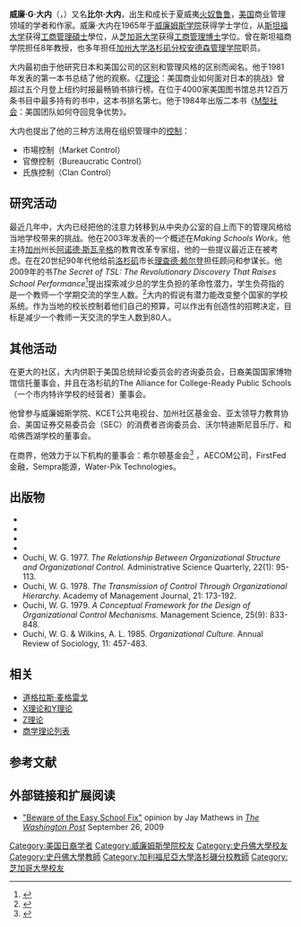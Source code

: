 '''威廉·G·大内'''（{{lang-en|'''William Ouchi'''}}，{{bd|1943年||||}}）又名'''比尔·大内'''，出生和成长于夏威夷[[火奴鲁鲁|火奴鲁鲁]]，[[美国|美国]]商业管理领域的学者和作家。威廉·大内在1965年于[[威廉姆斯学院|威廉姆斯学院]]获得学士学位，从[[斯坦福大学|斯坦福大学]]获得[[工商管理碩士|工商管理碩士]]學位，从[[芝加哥大学|芝加哥大学]]获得[[工商管理博士|工商管理博士]]学位。曾在斯坦福商学院担任8年教授，也多年担任[[加州大学洛杉矶分校|加州大学洛杉矶分校]][[安德森管理学院|安德森管理学院]]职员。

大内最初由于他研究日本和美国公司的区别和管理风格的区别而闻名。他于1981年发表的第一本书总结了他的观察。《[[Z理论|Z理论]]：美国商业如何面对日本的挑战》曾超过五个月登上纽约时报最畅销书排行榜。在位于4000家美国图书馆总共12百万条书目中最多持有的书中，这本书排名第七。他于1984年出版二本书《[[M型社会|M型社会]]：美国团队如何夺回竞争优势》。

大内也提出了他的三种方法用在组织管理中的[[社会控制|控制]]：
*市場控制（Market Control）
*官僚控制（Bureaucratic Control）
*氏族控制（Clan Control）

==研究活动==
最近几年中，大内已经把他的注意力转移到从中央办公室的自上而下的管理风格给当地学校带来的挑战。他在2003年发表的一个概述在''Making Schools Work''。他主持[[加州|加州]]州长[[阿诺·施瓦辛格|阿诺德·斯瓦辛格]]的教育改革专家组，他的一些提议最近正在被考虑。在在20世纪90年代他给前[[洛杉矶|洛杉矶]]市长[[理查德·赖尔登|理查德·赖尔登]]担任顾问和参谋长。他2009年的书''The Secret of TSL: The Revolutionary Discovery That Raises School Performance''<ref>{{cite book| url=http://www.amazon.com/dp/B003IWYG5W| title=The Secret of TSL: The Revolutionary Discovery That Raises School Performance| first=William G| last=Ouchi| access-date=2011-11-25| archive-date=2019-12-15| archive-url=https://web.archive.org/web/20191215083503/https://www.amazon.com/dp/B003IWYG5W}}</ref>提出探索减少总的学生负担的革命性潜力，学生负荷指的是一个教师一个学期交流的学生人数。<ref>{{cite web| url=http://books.simonandschuster.com/9781439121580| title=The Secret of TSL| author=William Ouchi| publisher=Simon and Schuster| deadurl=yes| archiveurl=https://archive.is/20120701172557/http://books.simonandschuster.com/9781439121580| archivedate=2012-07-01| access-date=2011-11-25}}</ref>大内的假说有潜力能改变整个国家的学校系统。作为当地的校长控制着他们自己的预算，可以作出有创造性的招聘决定，目标是减少一个教师一天交流的学生人数到80人。

==其他活动==
在更大的社区，大内供职于美国总统辩论委员会的咨询委员会，日裔美国国家博物馆信托董事会，并且在洛杉矶的The Alliance for College-Ready Public Schools（一个市内特许学校的经营者）董事会。

他曾参与威廉姆斯学院、KCET公共电视台、加州社区基金会、亚太领导力教育协会、美国证券交易委员会（SEC）的消费者咨询委员会、沃尔特迪斯尼音乐厅、和哈佛西湖学校的董事会。

在商界，他效力于以下机构的董事会：希尔顿基金会<ref>{{cite web| url=http://www.hiltonfoundation.org/ouchi| title=William G. Ouchi, Ph.D.| publisher=Conrad N Hilton Foundation| accessdate=4 September 2011| deadurl=yes| archiveurl=https://web.archive.org/web/20110728090526/http://hiltonfoundation.org/ouchi| archivedate=2011年7月28日}}</ref> ，AECOM公司，FirstFed金融，Sempra能源，Water-Pik Technologies。

==出版物==
* {{cite book
  | last = Ouchi
  | first = William G.
  | title = ''Theory Z: How American Business Can Meet the Japanese Challenge''
  | url = https://archive.org/details/theoryzhowameri100ouch
  | publisher = Addison-Wesley
  | date = 1981
  | isbn = 0201055244}}
* {{cite book
  | last = Ouchi
  | first = William G.
  | title = ''The M-Form Society: How American Teamwork Can Recapture the Competitive Edge''
  | publisher = Addison-Wesley
  | date = 1984
  | isbn = 0201055333}}
* {{cite book
  | last = Ouchi
  | first = William G.
  | title = ''Making Schools Work: A Revolutionary Plan To Get Your Children the Education They Need''
  | url = https://archive.org/details/makingschoolswor00will
  | publisher = Simon and Schuster
  | date = 2003
  | isbn = 0743246306}}
* {{cite book
  | last = Ouchi
  | first = William G.
  | title = ''The Secret of TSL:The Revolutionary Discovery That Raises School Performance''
  | url = https://archive.org/details/secretoftslrevol0000ouch
  | publisher = Simon and Schuster
  | date = 2009
  | isbn = 9781439121580}}
*Ouchi, W. G. 1977. ''The Relationship Between Organizational Structure and Organizational Control.'' Administrative Science Quarterly, 22(1): 95-113.
*Ouchi, W. G. 1978. ''The Transmission of Control Through Organizational Hierarchy.'' Academy of Management Journal, 21: 173-192.
*Ouchi, W. G. 1979. ''A Conceptual Framework for the Design of Organizational Control Mechanisms.'' Management Science, 25(9): 833-848.
* Ouchi, W. G. & Wilkins, A. L. 1985. ''Organizational Culture.'' Annual Review of Sociology, 11: 457-483.

==相关==
*[[道格拉斯·麦格雷戈|道格拉斯·麦格雷戈]]
*[[X理论和Y理论|X理论和Y理论]]
*[[Z理论|Z理论]]
*[[商学理论列表|商学理论列表]]

==参考文献==
{{reflist}}

==外部链接和扩展阅读==
*[http://www.washingtonpost.com/wp-dyn/content/article/2008/09/26/AR2008092600801.html "Beware of the Easy School Fix"] {{Wayback|url=http://www.washingtonpost.com/wp-dyn/content/article/2008/09/26/AR2008092600801.html |date=20191118052356 }} opinion by Jay Mathews in ''[[The_Washington_Post|The Washington Post]]'' September 26, 2009

{{Authority control}}
{{DEFAULTSORT:Ouchi, William G.}}
[[Category:美国日裔学者|Category:美国日裔学者]]
[[Category:威廉姆斯學院校友|Category:威廉姆斯學院校友]]
[[Category:史丹佛大學校友|Category:史丹佛大學校友]]
[[Category:史丹佛大學教師|Category:史丹佛大學教師]]
[[Category:加利福尼亞大學洛杉磯分校教師|Category:加利福尼亞大學洛杉磯分校教師]]
[[Category:芝加哥大學校友|Category:芝加哥大學校友]]